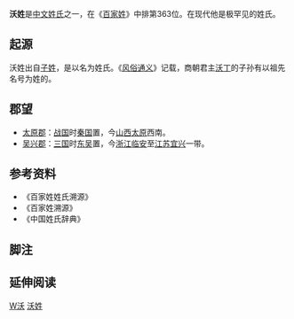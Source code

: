 {{姓氏
|姓氏=沃
|拼音=Wò
|中国大陆=Wo
|南京官話=u<sup>5</sup>
|台湾=
|香港=
|澳门=
|新加坡=
|马来西亚=
|越南=Ốc
|韩国=옥
|反切=乌酷切
|同音字=
|堂号=
|郡望=[[太原郡|太原郡]]
}}

'''沃姓'''是[[中文姓氏|中文姓氏]]之一，在《[[百家姓|百家姓]]》中排第363位。在现代他是极罕见的姓氏。

== 起源 ==
沃姓出自[[子姓|子姓]]，是以名为姓氏。《[[风俗通义|风俗通义]]》记载，商朝君主[[沃丁|沃丁]]的子孙有以祖先名号为姓的。

== 郡望 ==
*[[太原郡|太原郡]]：[[战国|战国]]时[[秦国|秦国]]置，今[[山西|山西]][[太原|太原]]西南。
*[[吴兴郡|吴兴郡]]：[[三国|三国]]时[[孫吳|东吴]]置，今[[浙江|浙江]][[临安|临安]]至[[江苏|江苏]][[宜兴|宜兴]]一带。

== 参考资料 ==
{{Reflist|2}}
*《百家姓姓氏溯源》
*《百家姓溯源》
*《中国姓氏辞典》

==脚注==
<references group="注释"/>

== 延伸阅读 ==
{{Wikisource further reading}}

[[Category:漢姓|W沃]]
[[Category:沃姓|]]